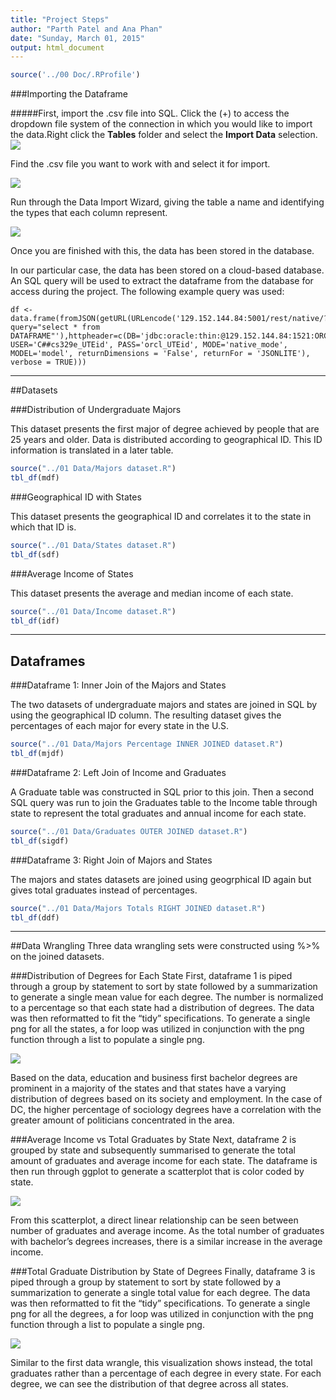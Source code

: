 ```yaml
---
title: "Project Steps"
author: "Parth Patel and Ana Phan"
date: "Sunday, March 01, 2015"
output: html_document
---
```


```r
source('../00 Doc/.RProfile')
```

###Importing the Dataframe


#####First, import the .csv file into SQL. 
Click the (+) to access the dropdown file system of the connection in which you would like to import the data.Right click the __Tables__ folder and select the __Import Data__ selection.
![](./csv_to_sql1.png)

Find the .csv file you want to work with and select it for import.

![](./csv_to_sql2.png)

Run through the Data Import Wizard, giving the table a name and identifying the types that each column represent.


![](./csv_to_sql3.png)

Once you are finished with this, the data has been stored in the database.


In our particular case, the data has been stored on a cloud-based database. An SQL query will be used to extract the dataframe from the database for access during the project. The following example query was used:

```
df <- data.frame(fromJSON(getURL(URLencode('129.152.144.84:5001/rest/native/?query="select * from DATAFRAME"'),httpheader=c(DB='jdbc:oracle:thin:@129.152.144.84:1521:ORCL', USER='C##cs329e_UTEid', PASS='orcl_UTEid', MODE='native_mode', MODEL='model', returnDimensions = 'False', returnFor = 'JSONLITE'), verbose = TRUE)))
```

***
##Datasets

###Distribution of Undergraduate Majors

This dataset presents the first major of degree achieved by people that are 25 years and older. Data is distributed according to geographical ID. This ID information is translated in a later table.

```r
source("../01 Data/Majors dataset.R")
tbl_df(mdf)
```

###Geographical ID with States

This dataset presents the geographical ID and correlates it to the state in which that ID is.

```r
source("../01 Data/States dataset.R")
tbl_df(sdf)
```

###Average Income of States

This dataset presents the average and median income of each state. 
```r
source("../01 Data/Income dataset.R")
tbl_df(idf)
```
***
## Dataframes

###Dataframe 1: Inner Join of the Majors and States 

The two datasets of undergraduate majors and states are joined in SQL by using the geographical ID column. The resulting dataset gives the percentages of each major for every state in the U.S. 
```r
source("../01 Data/Majors Percentage INNER JOINED dataset.R")
tbl_df(mjdf)
```

###Dataframe 2: Left Join of Income and Graduates 

A Graduate table was constructed in SQL prior to this join. Then a second SQL query was run to join the Graduates table to the Income table through state to represent the total graduates and annual income for each state. 
``` r
source("../01 Data/Graduates OUTER JOINED dataset.R")
tbl_df(sigdf)
```

###Dataframe 3: Right Join of Majors and States

The majors and states datasets are joined using geogrphical ID again but gives total graduates instead of percentages.

``` r
source("../01 Data/Majors Totals RIGHT JOINED dataset.R")
tbl_df(ddf)
```

***
##Data Wrangling 
Three data wrangling sets were constructed using %>% on the joined datasets. 

###Distribution of Degrees for Each State
First, dataframe 1 is piped through a group by statement to sort by state followed by a summarization to generate a single mean value for each degree. The number is normalized to a percentage so that each state had a distribution of degrees. The data was then reformatted to fit the "tidy" specifications. To generate a single png for all the states, a for loop was utilized in conjunction with the png function through a list to populate a single png.

![](./data_wrangle_vis1.png)

Based on the data, education and business first bachelor degrees are prominent in a majority of the states and that states have a varying distribution of degrees based on its society and employment. In the case of DC, the higher percentage of sociology degrees have a correlation with the greater amount of politicians concentrated in the area. 

###Average Income vs Total Graduates by State
Next, dataframe 2 is grouped by state and subsequently summarised to generate the total amount of graduates and average income for each state. The dataframe is then run through ggplot to generate a scatterplot that is color coded by state.

![](./data_wrangle_vis2.png)

From this scatterplot, a direct linear relationship can be seen between number of graduates and average income. As the total number of graduates with bachelor's degrees increases, there is a similar increase in the average income. 

###Total Graduate Distribution by State of Degrees
Finally, dataframe 3 is piped through a group by statement to sort by state followed by a summarization to generate a single total value for each degree. The data was then reformatted to fit the "tidy" specifications. To generate a single png for all the degrees, a for loop was utilized in conjunction with the png function through a list to populate a single png.

![](./data_wrangle_vis3.png)

Similar to the first data wrangle, this visualization shows instead, the total graduates rather than a percentage of each degree in every state. For each degree, we can see the distribution of that degree across all states. 